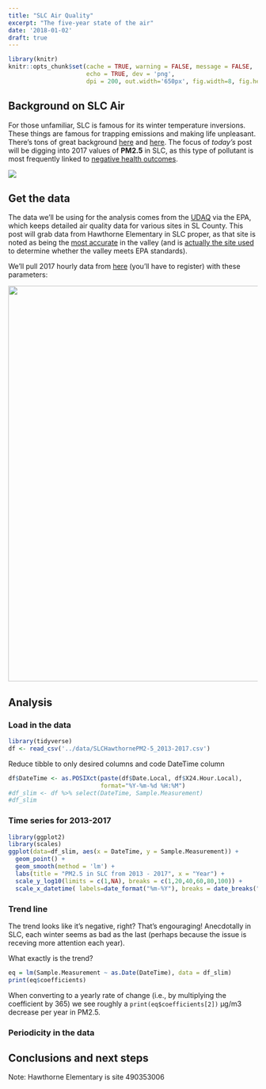 ```yaml
---
title: "SLC Air Quality"
excerpt: "The five-year state of the air"
date: '2018-01-02'
draft: true
---
```


```r
library(knitr)
knitr::opts_chunk$set(cache = TRUE, warning = FALSE, message = FALSE, 
                      echo = TRUE, dev = 'png',
                      dpi = 200, out.width='650px', fig.width=8, fig.height=4)
```

## Background on SLC Air

For those unfamiliar, SLC is famous for its winter temperature inversions. These things are famous for trapping emissions and making life unpleasant. There's tons of great background [here](http://home.chpc.utah.edu/~whiteman/PM2.5/PM2.5.html) and [here](https://ehp.niehs.nih.gov/1104349/). The focus of _today's_ post will be digging into 2017 values of **PM2.5** in SLC, as this type of pollutant is most frequently linked to [negative health outcomes](https://www.ncbi.nlm.nih.gov/pmc/articles/PMC4740125/).

![](http://health.utah.gov/utahair/SLC_51ug-m3.jpg)

## Get the data

The data we'll be using for the analysis comes from the [UDAQ](https://deq.utah.gov/Divisions/daq/index.htm) via the EPA, which keeps detailed air quality data for various sites in SL County. This post will grab data from Hawthorne Elementary in SLC proper, as that site is noted as being the [most accurate](http://home.chpc.utah.edu/~whiteman/PM2.5/PM2.5.html#current_conc) in the valley (and is [actually the site used](http://home.chpc.utah.edu/~whiteman/PM2.5/PM2.5.html#current_conc) to determine whether the valley meets EPA standards).

We'll pull 2017 hourly data from [here](https://aqs.epa.gov/api) (you'll have to register) with these parameters:

<img src="figs/2017-01-06-inversion-basics/data_download_parameters.png" width="800">

## Analysis

### Load in the data

```r
library(tidyverse)
df <- read_csv('../data/SLCHawthornePM2-5_2013-2017.csv')
```

Reduce tibble to only desired columns and code DateTime column

```r
df$DateTime <- as.POSIXct(paste(df$Date.Local, df$X24.Hour.Local), 
                          format="%Y-%m-%d %H:%M")
#df_slim <- df %>% select(DateTime, Sample.Measurement)
#df_slim
```

### Time series for 2013-2017
```r
library(ggplot2)
library(scales)
ggplot(data=df_slim, aes(x = DateTime, y = Sample.Measurement)) +
  geom_point() +
  geom_smooth(method = 'lm') +
  labs(title = "PM2.5 in SLC from 2013 - 2017", x = "Year") +
  scale_y_log10(limits = c(1,NA), breaks = c(1,20,40,60,80,100)) +
  scale_x_datetime( labels=date_format("%m-%Y"), breaks = date_breaks("1 year"))
```

### Trend line

The trend looks like it's negative, right? That's engouraging! Anecdotally in SLC, each winter seems as bad as the last (perhaps because the issue is receving more attention each year).

What exactly is the trend?
```r
eq = lm(Sample.Measurement ~ as.Date(DateTime), data = df_slim)
print(eq$coefficients)
```

When converting to a yearly rate of change (i.e., by multiplying the coefficient by 365) we see roughly a `print(eq$coefficients[2])` µg/m3 decrease per year in PM2.5.


### Periodicity in the data


## Conclusions and next steps


Note: Hawthorne Elementary is site 490353006


